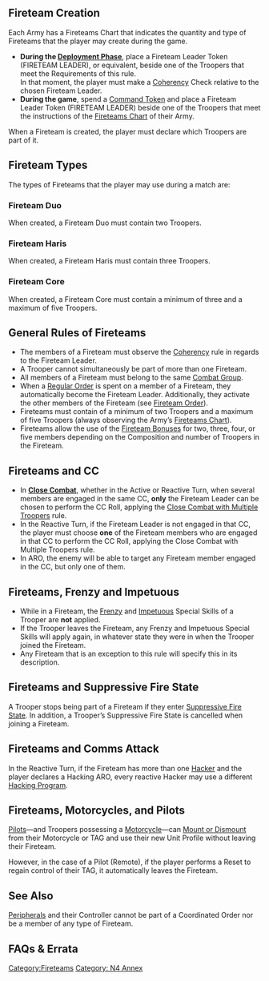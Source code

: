 {{section-fireteams}}


{{n4annex}}
{{n4list}}
{{update | March 2022}}
== Fireteam Creation ==
Each Army has a Fireteams Chart that indicates the quantity and type of Fireteams that the player may create during the game.
* '''During the [[Deployment Phase]]''', place a Fireteam Leader Token (FIRETEAM LEADER), or equivalent, beside one of the Troopers that meet the Requirements of this rule.<br>In that moment, the player must make a [[Coherency]] Check relative to the chosen Fireteam Leader.
* '''During the game''', spend a [[Command Token]] and place a Fireteam Leader Token (FIRETEAM LEADER) beside one of the Troopers that meet the instructions of the [[Fireteams Chart]] of their Army.

{{important-start}}
When a Fireteam is created, the player must declare which Troopers are part of it.
{{important-end}}

== Fireteam Types ==
The types of Fireteams that the player may use during a match are:

===Fireteam Duo===
{{image | name=n4-fireteam-type-duo-450.png | style=128 }}
When created, a Fireteam Duo must contain two Troopers.

===Fireteam Haris===
{{image | name=n4-fireteam-type-haris-450.png | style=128 }}
When created, a Fireteam Haris must contain three Troopers.

===Fireteam Core===
{{image | name=n4-fireteam-type-core-450.png | style=128 }}
When created, a Fireteam Core must contain a minimum of three and a maximum of five Troopers.


==General Rules of Fireteams==
* The members of a Fireteam must observe the [[Coherency]] rule in regards to the Fireteam Leader.
* A Trooper cannot simultaneously be part of more than one Fireteam.
* All members of a Fireteam must belong to the same [[Combat Group]].
* When a [[Regular Order]] is spent on a member of a Fireteam, they automatically become the Fireteam Leader. Additionally, they activate the other members of the Fireteam (see [[Fireteam Order]]).
* Fireteams must contain of a minimum of two Troopers and a maximum of five Troopers (always observing the Army’s [[Fireteams Chart]]). 
* Fireteams allow the use of the [[Fireteam Bonuses]] for two, three, four, or five members depending on the Composition and number of Troopers in the Fireteam.


==Fireteams and CC==
* In '''[[Close Combat]]''', whether in the Active or Reactive Turn, when several members are engaged in the same CC, '''only''' the Fireteam Leader can be chosen to perform the CC Roll, applying the [[Close Combat with Multiple Troopers]] rule.
* In the Reactive Turn, if the Fireteam Leader is not engaged in that CC, the player must choose '''one''' of the Fireteam members who are engaged in that CC to perform the CC Roll, applying the Close Combat with Multiple Troopers rule.
* In ARO, the enemy will be able to target any Fireteam member engaged in the CC, but only one of them.


==Fireteams, Frenzy and Impetuous==
* While in a Fireteam, the [[Frenzy]] and [[Impetuous]] Special Skills of a Trooper are '''not''' applied. {{seefaq}}
* If the Trooper leaves the Fireteam, any Frenzy and Impetuous Special Skills will apply again, in whatever state they were in when the Trooper joined the Fireteam.
* Any Fireteam that is an exception to this rule will specify this in its description.


==Fireteams and Suppressive Fire State==
A Trooper stops being part of a Fireteam if they enter [[Suppressive Fire State]]. In addition, a Trooper’s Suppressive Fire State is cancelled when joining a Fireteam.


==Fireteams and Comms Attack==
In the Reactive Turn, if the Fireteam has more than one [[Hacker]] and the player declares a Hacking ARO, every reactive Hacker may use a different [[Hacking Program]].


==Fireteams, Motorcycles, and Pilots==
[[Pilot]]s—and Troopers possessing a [[Motorcycle]]—can [[General Movement Rules|Mount or Dismount]] from their Motorcycle or TAG and use their new Unit Profile without leaving their Fireteam.

However, in the case of a Pilot (Remote), if the player performs a Reset to regain control of their TAG, it automatically leaves the Fireteam.

{{update-end}}


== See Also ==

[[Peripheral]]s and their Controller cannot be part of a Coordinated Order nor be a member of any type of Fireteam.


== FAQs & Errata ==

{{faqbox |
type = faq |
title = N4 FAQ |
version = 1.3, Nov 2022 |
q = Q: If a Trooper with Frenzy is in a Fireteam and causes damage to an enemy, do they become Impetuous in the States Phase after leaving the Fireteam? |
a = A: No. The Trooper has to cause damage while they are not a member of a Fireteam. |
related = [[Fireteams: Basic Rules]], [[Frenzy]] }}


{{faqbox |
type = faq |
title = N4 FAQ |
version = 1.3, Nov 2022 |
q = Q: Can a Controller be part of a Fireteam or Coordinated Order if its Peripheral is Isolated, Disconnected, Dead, etc? |
a = A: No. |
related = [[Coordinated Orders]], [[Fireteams: Basic Rules]], [[Peripheral]] }}


{{section-fireteams}}

{{n4end}}











[[Category:Fireteams]]
[[Category: N4 Annex]]